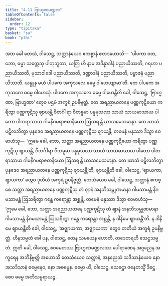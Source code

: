 ```yaml
---
title: "4.11 ဗြာဟ္မဏမဏ္ဍလ"
tableOfContents: false
sidebar:
  order: 12
type: "tipitaka"
basket: "su"
book: "pthi"
---
```



<DynamicBreadcrumb />

<Division number="132" book="pthi" e="ch" v="8" p="77">

<Paragraph number="274" book="pthi">
အထ ခေါ တေသံ, ဝါသေဋ္ဌ, သတ္တာနံယေဝ ဧကစ္စာနံ ဧတဒဟောသိ—  ‘ပါပကာ ဝတ, ဘော, ဓမ္မာ သတ္တေသု ပါတုဘူတာ, ယတြ ဟိ နာမ အဒိန္နာဒါနံ ပညာယိဿတိ, ဂရဟာ ပညာယိဿတိ, မုသာဝါဒေါ ပညာယိဿတိ, ဒဏ္ဍာဒါနံ ပညာယိဿတိ, ပဗ္ဗာဇနံ ပညာယိဿတိ. ယန္နူန မယံ ပါပကေ အကုသလေ ဓမ္မေ ဝါဟေယျာမာ’တိ. တေ ပါပကေ အကုသလေ ဓမ္မေ ဝါဟေသုံ. ပါပကေ အကုသလေ ဓမ္မေ ဝါဟေန္တီတိ ခေါ, ဝါသေဋ္ဌ, ‘ဗြာဟ္မဏာ, ဗြာဟ္မဏာ’ တွေဝ ပဌမံ အက္ခရံ ဥပနိဗ္ဗတ္တံ. တေ အရညာယတနေ ပဏ္ဏကုဋိယော ကရိတွာ ပဏ္ဏကုဋီသု ဈာယန္တိ ဝီတင်္ဂါရာ ဝီတဓူမာ ပန္နမုသလာ သာယံ သာယမာသာယ ပါတော ပါတရာသာယ ဂါမနိဂမရာဇဓာနိယော ဩသရန္တိ ဃာသမေသမာနာ. တေ ဃာသံ ပဋိလဘိတွာ ပုနဒေဝ အရညာယတနေ ပဏ္ဏကုဋီသု ဈာယန္တိ. တမေနံ မနုဿာ ဒိသွာ ဧဝမာဟံသု—  ‘ဣမေ ခေါ, ဘော, သတ္တာ အရညာယတနေ ပဏ္ဏကုဋိယော ကရိတွာ ပဏ္ဏကုဋီသု ဈာယန္တိ, ဝီတင်္ဂါရာ ဝီတဓူမာ ပန္နမုသလာ သာယံ သာယမာသာယ ပါတော ပါတရာသာယ ဂါမနိဂမရာဇဓာနိယော ဩသရန္တိ ဃာသမေသမာနာ. တေ ဃာသံ ပဋိလဘိတွာ ပုနဒေဝ အရညာယတနေ ပဏ္ဏကုဋီသု ဈာယန္တီ’တိ, ဈာယန္တီတိ ခေါ, ဝါသေဋ္ဌ, ‘ဈာယကာ, ဈာယကာ’ တွေဝ ဒုတိယံ အက္ခရံ ဥပနိဗ္ဗတ္တံ. တေသံယေဝ ခေါ, ဝါသေဋ္ဌ, သတ္တာနံ ဧကစ္စေ သတ္တာ အရညာယတနေ ပဏ္ဏကုဋီသု တံ ဈာနံ အနဘိသမ္ဘုဏမာနာ ဂါမသာမန္တံ နိဂမသာမန္တံ ဩသရိတွာ ဂန္ထေ ကရောန္တာ အစ္ဆန္တိ. တမေနံ မနုဿာ ဒိသွာ ဧဝမာဟံသု—  ‘ဣမေ ခေါ, ဘော, သတ္တာ အရညာယတနေ ပဏ္ဏကုဋီသု တံ ဈာနံ အနဘိသမ္ဘုဏမာနာ ဂါမသာမန္တံ နိဂမသာမန္တံ ဩသရိတွာ ဂန္ထေ ကရောန္တာ အစ္ဆန္တိ, န ဒါနိမေ ဈာယန္တီ’တိ. န ဒါနိမေ ဈာယန္တီတိ ခေါ, ဝါသေဋ္ဌ, ‘အဇ္ဈာယကာ, အဇ္ဈာယကာ’ တွေဝ တတိယံ အက္ခရံ ဥပနိဗ္ဗတ္တံ. ဟီနသမ္မတံ ခေါ ပန, ဝါသေဋ္ဌ, တေန သမယေန ဟောတိ, တဒေတရဟိ သေဋ္ဌသမ္မတံ. ဣတိ ခေါ, ဝါသေဋ္ဌ, ဧဝမေတဿ ဗြာဟ္မဏမဏ္ဍလဿ ပေါရာဏေန အဂ္ဂညေန အက္ခရေန အဘိနိဗ္ဗတ္တိ အဟောသိ တေသံယေဝ သတ္တာနံ, အနညေသံ သဒိသာနံယေဝ နော အသဒိသာနံ ဓမ္မေနေဝ, နော အဓမ္မေန. ဓမ္မော ဟိ, ဝါသေဋ္ဌ, သေဋ္ဌော ဇနေတသ္မိံ ဒိဋ္ဌေ စေဝ ဓမ္မေ အဘိသမ္ပရာယဉ္စ.
</Paragraph>
</Division>